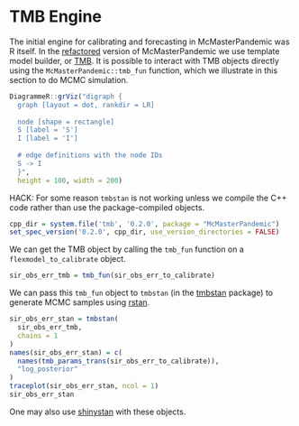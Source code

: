 # TMB Engine

The initial engine for calibrating and forecasting in McMasterPandemic was R itself. In the [refactored](#fast-and-flexible-modelling-with-mcmasterpandemic) version of McMasterPandemic we use template model builder, or [TMB](https://github.com/kaskr/adcomp). It is possible to interact with TMB objects directly using the `McMasterPandemic::tmb_fun` function, which we illustrate in this section to do MCMC simulation.

```r
DiagrammeR::grViz("digraph {
  graph [layout = dot, rankdir = LR]
  
  node [shape = rectangle]        
  S [label = 'S']
  I [label = 'I']
  
  # edge definitions with the node IDs
  S -> I
  }",
  height = 100, width = 200)
```


HACK: For some reason `tmbstan` is not working unless we compile the C++ code rather than use the package-compiled objects.

```r
cpp_dir = system.file('tmb', '0.2.0', package = "McMasterPandemic")
set_spec_version('0.2.0', cpp_dir, use_version_directories = FALSE)
```

We can get the TMB object by calling the `tmb_fun` function on a `flexmodel_to_calibrate` object.
```r
sir_obs_err_tmb = tmb_fun(sir_obs_err_to_calibrate)
```

We can pass this `tmb_fun` object to `tmbstan` (in the [tmbstan](https://github.com/kaskr/tmbstan) package) to generate MCMC samples using [rstan](https://mc-stan.org/users/interfaces/rstan).
```r
sir_obs_err_stan = tmbstan(
  sir_obs_err_tmb,
  chains = 1
)
names(sir_obs_err_stan) = c(
  names(tmb_params_trans(sir_obs_err_to_calibrate)), 
  "log_posterior"
)
traceplot(sir_obs_err_stan, ncol = 1)
sir_obs_err_stan
```

One may also use [shinystan](https://mc-stan.org/users/interfaces/shinystan) with these objects.
